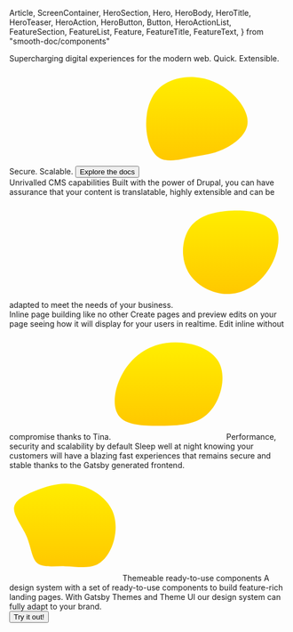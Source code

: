   Article,
  ScreenContainer,
  HeroSection,
  Hero,
  HeroBody,
  HeroTitle,
  HeroTeaser,
  HeroAction,
  HeroButton,
  Button,
  HeroActionList,
  FeatureSection,
  FeatureList,
  Feature,
  FeatureTitle,
  FeatureText,
} from "smooth-doc/components"





<HeroSection>
  <Hero backgroundImageURL={heroBackgroundURL}>
    <HeroBody>
      <x.div >
        <HeroTitle>Supercharging digital experiences for the modern web.</HeroTitle>
        <HeroTeaser>Quick. Extensible. Secure. Scalable.</HeroTeaser>
        <HeroActionList>
          <HeroAction>
            <Button as={Link} to="/docs/intro/overview/">
              Explore the docs
            </Button>
          </HeroAction>
        </HeroActionList>
      </x.div>
      <x.div >
        <LiteYouTubeEmbed
          id="dD-Z3pWjtLg"
          width="100%"
          height="315"
          params="controls=0&autoplay=1&mute=1&playsinline=1&loop=1&playlist=dD-Z3pWjtLg"
          title="YouTube video player"
          muted={true}
          autoPlay={true}
        />
      </x.div>
    </HeroBody>

  </Hero>
</HeroSection>

<FeatureSection>
  <FeatureList>
    <Feature>
      <svg width="200" height="200" viewBox="0 0 200 200" fill="none" xmlns="http://www.w3.org/2000/svg">
        <path d="M161.163 52.7351C179.869 69.0725 194.43 92.0397 190.879 111.455C187.327 130.871 165.662 146.735 146.957 155.14C128.252 163.664 112.388 164.848 92.6172 168.755C72.8465 172.661 49.1691 179.409 33.3052 170.886C17.5597 162.362 9.74614 138.684 8.68066 114.06C7.73356 89.4351 13.7713 63.7451 29.5168 47.4077C45.2623 30.9519 70.9523 23.8486 95.2217 25.1509C119.491 26.5715 142.458 36.3977 161.163 52.7351Z" fill="url(#paint0_linear_1_10)"/>
        <defs>
          <linearGradient id="paint0_linear_1_10" x1="100" y1="25" x2="100" y2="175" gradientUnits="userSpaceOnUse">
            <stop stop-color="#FFED00"/>
            <stop offset="1" stop-color="#FFC800"/>
          </linearGradient>
        </defs>
      </svg>
      <FiDatabase />
      <FeatureTitle>Unrivalled CMS capabilities</FeatureTitle>
      <FeatureText>
        Built with the power of Drupal, you can have assurance that your content is translatable, highly extensible and
        can be adapted to meet the needs of your business.
      </FeatureText>
    </Feature>
    <Feature>
      <svg width="200" height="200" viewBox="0 0 200 200" fill="none" xmlns="http://www.w3.org/2000/svg">
        <path d="M178.576 48.1753C192.121 67.7566 186.232 102.208 169.743 128.709C153.4 155.21 126.605 173.761 97.4536 174.939C68.4496 176.117 37.3845 160.216 23.1034 134.893C8.96945 109.717 11.7668 75.4125 27.2258 54.5061C42.8319 33.7469 71.247 26.5327 101.87 25.2077C132.494 23.8826 165.179 28.5939 178.576 48.1753Z" fill="url(#paint0_linear_1_8)"/>
        <defs>
          <linearGradient id="paint0_linear_1_8" x1="100" y1="25" x2="100" y2="175" gradientUnits="userSpaceOnUse">
            <stop stop-color="#FFED00"/>
            <stop offset="1" stop-color="#FFC800"/>
          </linearGradient>
        </defs>
      </svg>
      <FiLayout />
      <FeatureTitle>Inline page building like no other</FeatureTitle>
      <FeatureText>
        Create pages and preview edits on your page seeing how it will display for your users in realtime.  Edit inline
        without compromise thanks to Tina.
      </FeatureText>
    </Feature>
    <Feature>
      <svg width="200" height="200" viewBox="0 0 200 200" fill="none" xmlns="http://www.w3.org/2000/svg">
        <path d="M189.958 59.4582C205.502 86.4842 194.02 129.408 172.47 151.311C151.097 173.391 119.655 174.628 87.8593 174.981C56.064 175.158 23.7388 174.451 10.4908 157.14C-2.9339 139.653 2.36531 105.561 18.6162 78.3587C34.6905 50.9794 61.5399 30.6657 96.5147 26.0731C131.313 21.3038 174.237 32.4322 189.958 59.4582Z" fill="url(#paint0_linear_1_6)"/>
        <defs>
          <linearGradient id="paint0_linear_1_6" x1="100" y1="32" x2="100" y2="175" gradientUnits="userSpaceOnUse">
            <stop stop-color="#FFED00"/>
            <stop offset="1" stop-color="#FFC800"/>
          </linearGradient>
        </defs>
      </svg>
      <FiLock />
      <FeatureTitle>Performance, security and scalability by default</FeatureTitle>
      <FeatureText>
        Sleep well at night knowing your customers will have a blazing fast experiences that remains secure and stable
        thanks to the Gatsby generated frontend.
      </FeatureText>
    </Feature>
    <Feature>
      <svg width="200" height="200" viewBox="0 0 200 200" fill="none" xmlns="http://www.w3.org/2000/svg">
        <path d="M147.719 35.9202C163.118 43.8075 177.516 56.202 185.153 72.4775C192.79 88.753 193.416 108.91 188.158 127.939C182.899 146.844 171.757 164.497 155.982 171.257C140.208 177.893 120.051 173.761 100.019 173.386C80.1132 172.885 60.5826 176.265 50.3165 167.752C40.1756 159.113 39.4244 138.706 30.9111 119.301C22.5229 99.8955 6.37258 81.3664 8.62611 67.2193C11.0048 53.0721 31.7874 43.3067 50.0661 36.4209C68.3448 29.5351 83.9943 25.4037 100.019 25.0281C116.045 24.6525 132.32 28.0328 147.719 35.9202Z" fill="url(#paint0_linear_1_4)"/>
        <defs>
          <linearGradient id="paint0_linear_1_4" x1="100" y1="25" x2="100" y2="175" gradientUnits="userSpaceOnUse">
            <stop stop-color="#FFED00"/>
            <stop offset="1" stop-color="#FFC800"/>
          </linearGradient>
        </defs>
      </svg>
      <FiPenTool />
      <FeatureTitle>Themeable ready-to-use components</FeatureTitle>
      <FeatureText>
        A design system with a set of ready-to-use components to build feature-rich landing pages. With Gatsby
        Themes and Theme UI our design system can fully adapt to your brand.
      </FeatureText>
    </Feature>
  </FeatureList>
</FeatureSection>
<ScreenContainer py={5}>
  <Article>
    <GettingStarted />
    <Button as={Link} variant={"neutral"} to="/docs/intro/getting-started/#install-power-stack">Try it out!</Button>
  </Article>
</ScreenContainer>

